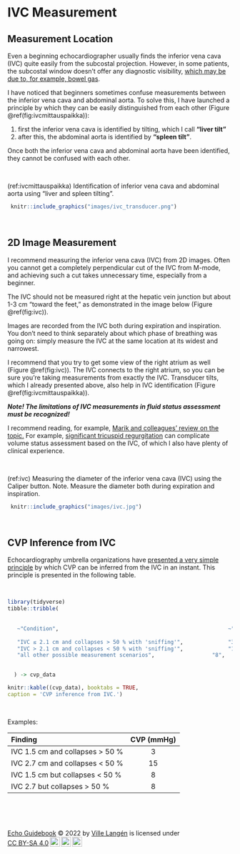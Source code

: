# IVC Measurement{#icvmittaus}

## Measurement Location

Even a beginning echocardiographer usually finds the inferior vena cava (IVC) quite easily from the subcostal projection. However, in some patients, the subcostal window doesn't offer any diagnostic visibility, [which may be due to, for example, bowel gas](https://pubmed.ncbi.nlm.nih.gov/38222871/).

I have noticed that beginners sometimes confuse measurements between the inferior vena cava and abdominal aorta. To solve this, I have launched a principle by which they can be easily distinguished from each other (Figure \@ref(fig:ivcmittauspaikka)):

1) first the inferior vena cava is identified by tilting, which I call **"liver tilt"**
2) after this, the abdominal aorta is identified by **"spleen tilt"**.

Once both the inferior vena cava and abdominal aorta have been identified, they cannot be confused with each other.


<br />

(ref:ivcmittauspaikka) Identification of inferior vena cava and abdominal aorta using "liver and spleen tilting".

```r
 knitr::include_graphics("images/ivc_transducer.png")
```

<br />


## 2D Image Measurement

I recommend measuring the inferior vena cava (IVC) from 2D images. Often you cannot get a completely perpendicular cut of the IVC from M-mode, and achieving such a cut takes unnecessary time, especially from a beginner.

The IVC should not be measured right at the hepatic vein junction but about 1-3 cm "toward the feet," as demonstrated in the image below (Figure \@ref(fig:ivc)).

Images are recorded from the IVC both during expiration and inspiration. You don't need to think separately about which phase of breathing was going on: simply measure the IVC at the same location at its widest and narrowest.

I recommend that you try to get some view of the right atrium as well (Figure \@ref(fig:ivc)). The IVC connects to the right atrium, so you can be sure you're taking measurements from exactly the IVC. Transducer tilts, which I already presented above, also help in IVC identification (Figure \@ref(fig:ivcmittauspaikka)).

***Note! The limitations of IVC measurements in fluid status assessment must be recognized!***

I recommend reading, for example, [Marik and colleagues' review on the topic.](https://www.sciencedirect.com/science/article/pii/S0012369208601634) For example, [significant tricuspid regurgitation](https://pubmed.ncbi.nlm.nih.gov/27107754/) can complicate volume status assessment based on the IVC, of which I also have plenty of clinical experience.

<br />

(ref:ivc) Measuring the diameter of the inferior vena cava (IVC) using the Caliper button. Note. Measure the diameter both during expiration and inspiration.

```r
 knitr::include_graphics("images/ivc.jpg")
```

<br />


## CVP Inference from IVC

Echocardiography umbrella organizations have [presented a very simple principle](https://www.onlinejase.com/article/S0894-7317(10)00434-7/fulltext) by which CVP can be inferred from the IVC in an instant. This principle is presented in the following table.


<br />

```r
library(tidyverse)
tibble::tribble(
                
        
   ~"Condition",                                                     ~"CVP (mmHg)",     ~"Interpretation",
                                 
   "IVC ≤ 2.1 cm and collapses > 50 % with 'sniffing'",              "3",               "CVP normal",
   "IVC > 2.1 cm and collapses < 50 % with 'sniffing'",              "15",              "CVP high",
   "all other possible measurement scenarios",                  "8",              "CVP moderate"
   

  ) -> cvp_data

knitr::kable((cvp_data), booktabs = TRUE,
caption = 'CVP inference from IVC.')


```


<br />

Examples:

Finding                            CVP (mmHg)
--------------------------------  ------------
IVC 1.5 cm and collapses > 50 %     3 
IVC 2.7 cm and collapses < 50 %     15         
IVC 1.5 cm but collapses < 50 %     8          
IVC 2.7 but collapses > 50 %        8          

<br/>
<br/>
<br/>
<p xmlns:cc="http://creativecommons.org/ns#" xmlns:dct="http://purl.org/dc/terms/"><a property="dct:title" rel="cc:attributionURL" href="https://ukg-opas.netlify.app/">Echo Guidebook</a> © 2022 by <a rel="cc:attributionURL dct:creator" property="cc:attributionName" href="https://www.linkedin.com/in/ville-langen/">Ville Langén</a> is licensed under <a href="https://creativecommons.org/licenses/by-sa/4.0/?ref=chooser-v1" target="_blank" rel="license noopener noreferrer" style="display:inline-block;">CC BY-SA 4.0<img style="height:22px!important;margin-left:3px;vertical-align:text-bottom;" src="https://mirrors.creativecommons.org/presskit/icons/cc.svg?ref=chooser-v1" alt=""><img style="height:22px!important;margin-left:3px;vertical-align:text-bottom;" src="https://mirrors.creativecommons.org/presskit/icons/by.svg?ref=chooser-v1" alt=""><img style="height:22px!important;margin-left:3px;vertical-align:text-bottom;" src="https://mirrors.creativecommons.org/presskit/icons/sa.svg?ref=chooser-v1" alt=""></a></p>


          
